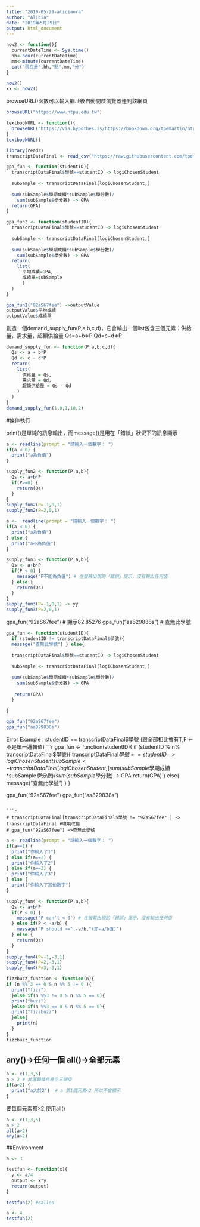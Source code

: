 ```yaml
---
title: "2019-05-29-aliciaora"
author: "Alicia"
date: "2019年5月29日"
output: html_document
---
```


```r
now2 <- function(){
  currentDateTime <- Sys.time()
  hh<-hour(currentDateTime)
  mm<-minute(currentDateTime)
  cat("現在是",hh,"點",mm,"分")
}
```

```r
now2()
xx <- now2()
```

browseURL()函數可以輸入網址後自動開啟瀏覽器連到該網頁
```r
browseURL("https://www.ntpu.edu.tw")

textbookURL <- function(){
  browseURL("https://via.hypothes.is/https://bookdown.org/tpemartin/ntpu-programming-for-data-science/")
}
textbookURL()
```




```r
library(readr)
transcriptDataFinal <- read_csv("https://raw.githubusercontent.com/tpemartin/github-data/master/transcriptDataFinal.csv")
```

```r
gpa_fun <- function(studentID){
  transcriptDataFinal$學號==studentID -> logiChosenStudent
  
  subSample <- transcriptDataFinal[logiChosenStudent,]
  
  sum(subSample$學期成績*subSample$學分數)/
    sum(subSample$學分數) -> GPA
  return(GPA)
}
```

```r
gpa_fun2 <- function(studentID){
  transcriptDataFinal$學號==studentID -> logiChosenStudent
  
  subSample <- transcriptDataFinal[logiChosenStudent,]
  
  sum(subSample$學期成績*subSample$學分數)/
    sum(subSample$學分數) -> GPA
  return(
    list(
      平均成績=GPA,
      成績單=subSample
      )
  )
}
```

```r
gpa_fun2("92aS67fee") ->outputValue
outputValue$平均成績
outputValue$成績單
```



創造一個demand_supply_fun(P,a,b,c,d)，它會輸出一個list包含三個元素：供給量，需求量，超額供給量
Qs=a+b∗P
Qd=c−d∗P
```r
demand_supply_fun <- function(P,a,b,c,d){
  Qs <- a + b*P
  Qd <- c - d*P
  return(
    list(
      供給量 = Qs,
      需求量 = Qd,
      超額供給量 = Qs - Qd
    )
  )
}
demand_supply_fun(1,0,1,10,2)
```


#條件執行

print()是單純的訊息輸出，而message()是用在「錯誤」狀況下的訊息顯示

```r
a <- readline(prompt = "請輸入一個數字： ")
if(a < 0) {
  print("a為負值")
}
```

```r
supply_fun2 <- function(P,a,b){
  Qs <- a+b*P
  if(P>=0) {
    return(Qs)
  }
}
supply_fun2(P=-1,0,1)
supply_fun2(P=2,0,1)
```

```r
a <-  readline(prompt = "請輸入一個數字： ")
if(a < 0) {
  print("a為負值")
} else {
  print("a不為負值")
}
```

```r
supply_fun3 <- function(P,a,b){
  Qs <- a+b*P
  if(P < 0) {
    message("P不能為負值") # 在螢幕出現的「錯誤」提示，沒有輸出任何值
  } else {
    return(Qs)
  }
}
supply_fun3(P=-1,0,1) -> yy
supply_fun3(P=2,0,1)
```






gpa_fun("92aS67fee") # 顯示82.85276
gpa_fun("aa829838s") # 查無此學號
```r
gpa_fun <- function(studentID){
  if (studentID != transcriptDataFinal$學號){
  message("查無此學號") } else{
      
  transcriptDataFinal$學號==studentID -> logiChosenStudent
  
  subSample <- transcriptDataFinal[logiChosenStudent,]
  
  sum(subSample$學期成績*subSample$學分數)/
    sum(subSample$學分數) -> GPA
  
   return(GPA) 
  }
  
}

gpa_fun("92aS67fee")
gpa_fun("aa829838s")
```

Error Example : studentID == transcriptDataFinal$學號 (跟全部相比會有T,F <-不是單一邏輯值)
```r
gpa_fun <- function(studentID){
  if (studentID %in% transcriptDataFinal$學號){
  transcriptDataFinal$學號==studentID -> logiChosenStudent
  subSample <- transcriptDataFinal[logiChosenStudent,]
  sum(subSample$學期成績*subSample$學分數)/
    sum(subSample$學分數) -> GPA
  return(GPA)
  } else{
    message("查無此學號")
  }
}

gpa_fun("92aS67fee")
gpa_fun("aa829838s")
```

```r
# transcriptDataFinal[transcriptDataFinal$學號 != "92aS67fee" ] -> transcriptDataFinal #環境改變
# gpa_fun("92aS67fee") =>查無此學號
```




```r
a <- readline(prompt = "請輸入一個數字： ")
if(a==1) {
  print("你輸入了1")
} else if(a==2) {
  print("你輸入了2")
} else if(a==3) {
  print("你輸入了3")
} else {
  print("你輸入了其他數字")
}
```




```r
supply_fun4 <- function(P,a,b){
  Qs <- a+b*P
  if(P < 0) {
    message("P can't < 0") # 在螢幕出現的「錯誤」提示，沒有輸出任何值
  } else if(P < -a/b) {
    message("P should >=",-a/b,"(即-a/b值)")
  } else {
    return(Qs)
  }
}
supply_fun4(P=-1,-3,1)
supply_fun4(P=2,-3,1)
supply_fun4(P=3,-3,1)
```



```r
fizzbuzz_function <- function(n){
if (n %% 3 == 0 & n %% 5 != 0 ){
  print("fizz")
  }else if(n %%3 != 0 & n %% 5 == 0){
  print("buzz")
  }else if(n %%3 == 0 & n %% 5 == 0){
  print("fizzbuzz")
  }else{
    print(n)
  }
}
fizzbuzz_function
```



## any()->任何一個  all()->全部元素
```r
a <- c(1,3,5)
a > 2 # 此邏輯條件產生三個值
if(a>2) {
  print("a大於2")  # a 第1個元素<2 所以不會顯示
}
```

要每個元素都>2,使用all()
```r
a <- c(1,3,5)
a > 2
all(a>2)
any(a>2)
```




##Environment

```r
a <- 3

testfun <- function(x){
  y <- a/4
  output <- x*y
  return(output)
}

testfun(2) #called

a <- 4
testfun(2)
```



